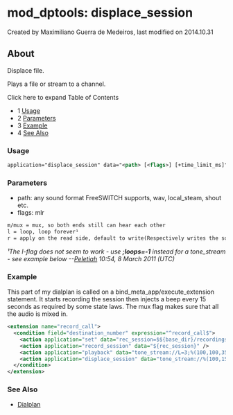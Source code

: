 
# mod_dptools: displace_session 

 Created by  Maximiliano Guerra de Medeiros, last modified on 2014.10.31

## About

Displace file.

Plays a file or stream to a channel.

Click here to expand Table of Contents

* 1 [Usage](#-freeswitch--mod_dptools-displace_session-)
* 2 [Parameters](#-freeswitch--mod_dptools-displace_session-)
* 3 [Example](#-freeswitch--mod_dptools-displace_session-)
* 4 [See Also](#-freeswitch--mod_dptools-displace_session-)

### Usage

```xml
application="displace_session" data="<path> [<flags>] [+time_limit_ms]"
```

### Parameters

* path: any sound format FreeSWITCH supports, wav, local\_steam, shout etc.
* flags: mlr

```xml
m/mux = mux, so both ends still can hear each other
l = loop, loop forever¹
r = apply on the read side, default to write(Respectively writes the sound to the B-leg instead of the A-leg of a call)
```

_¹The l-flag does not seem to work - use **;loops=-1** instead for a tone\_stream - see example below --[Peletiah](https://wiki.freeswitch.org/wiki/User:Peletiah "User:Peletiah") 10:54, 8 March 2011 (UTC)_

### Example

This part of my dialplan is called on a bind\_meta\_app/execute\_extension statement. It starts recording the session then injects a beep every 15 seconds as required by some state laws. The mux flag makes sure that all the audio is mixed in.

```xml
<extension name="record_call">
  <condition field="destination_number" expression="^record_call$">
    <action application="set" data="rec_session=$${base_dir}/recordings/${caller_id_number}.${strftime(%Y-%m-%d-%H-%M-%S)}.wav"/>
    <action application="record_session" data="${rec_session}" />
    <action application="playback" data="tone_stream://L=3;%(100,100,350,440)" />
    <action application="displace_session" data="tone_stream://%(100,15000,800);loops=-1 mux" />
  </condition>
</extension>
```

### See Also

* [Dialplan](../../Dialplan/index.mdx#0-about)


